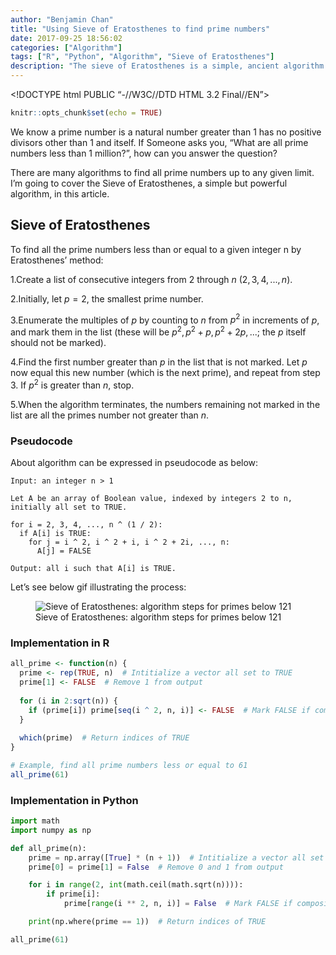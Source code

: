 ```yaml
---
author: "Benjamin Chan"
title: "Using Sieve of Eratosthenes to find prime numbers"
date: 2017-09-25 18:56:02
categories: ["Algorithm"]
tags: ["R", "Python", "Algorithm", "Sieve of Eratosthenes"]
description: "The sieve of Eratosthenes is a simple, ancient algorithm for finding all prime numbers up to any given limit"
---
```


<!DOCTYPE html PUBLIC "-//W3C//DTD HTML 3.2 Final//EN">
<html>
<head>
<title>Mathedemo</title>
<script type="text/x-mathjax-config">
  MathJax.Hub.Config({tex2jax: {inlineMath: [['$','$'], ['\\(','\\)']]}});
</script>
<script type="text/javascript" async
  src="https://cdnjs.cloudflare.com/ajax/libs/mathjax/2.7.2/MathJax.js?config=TeX-MML-AM_CHTML">
</script>
</head>

```r
knitr::opts_chunk$set(echo = TRUE)
```

We know a prime number is a natural number greater than 1 has no positive divisors other than 1 and itself. If Someone asks you, "What are all prime numbers less than 1 million?", how can you answer the question?

There are many algorithms to find all prime numbers up to any given limit. I'm going to cover the Sieve of Eratosthenes, a simple but powerful algorithm, in this article.

## Sieve of Eratosthenes

To find all the prime numbers less than or equal to a given integer n by Eratosthenes' method:

1.Create a list of consecutive integers from $2$ through $n$ $(2, 3, 4, ..., n)$.

2.Initially, let $p = 2$, the smallest prime number.

3.Enumerate the multiples of $p$ by counting to $n$ from $p ^ 2$ in increments of $p$, and mark them in the list (these will be $p ^ 2, p ^ 2 + p, p ^ 2 + 2p, ...$; the $p$ itself should not be marked).

4.Find the first number greater than $p$ in the list that is not marked. Let $p$ now equal this new number (which is the next prime), and repeat from step 3. If $p ^ 2$ is greater than $n$, stop.

5.When the algorithm terminates, the numbers remaining not marked in the list are all the primes number not greater than $n$.

### Pseudocode

About algorithm can be expressed in pseudocode as below:

```
Input: an integer n > 1

Let A be an array of Boolean value, indexed by integers 2 to n, initially all set to TRUE.

for i = 2, 3, 4, ..., n ^ (1 / 2):
  if A[i] is TRUE:
    for j = i ^ 2, i ^ 2 + i, i ^ 2 + 2i, ..., n:
      A[j] = FALSE

Output: all i such that A[i] is TRUE.
```

Let's see below gif illustrating the process:

![Sieve of Eratosthenes: algorithm steps for primes below 121](https://upload.wikimedia.org/wikipedia/commons/b/b9/Sieve_of_Eratosthenes_animation.gif)

### Implementation in R

```r
all_prime <- function(n) {
  prime <- rep(TRUE, n)  # Intitialize a vector all set to TRUE
  prime[1] <- FALSE  # Remove 1 from output
  
  for (i in 2:sqrt(n)) {
    if (prime[i]) prime[seq(i ^ 2, n, i)] <- FALSE  # Mark FALSE if composite index.
  }
  
  which(prime)  # Return indices of TRUE
}

# Example, find all prime numbers less or equal to 61
all_prime(61)
```

### Implementation in Python
```python
import math
import numpy as np

def all_prime(n):
    prime = np.array([True] * (n + 1))  # Intitialize a vector all set to TRUE
    prime[0] = prime[1] = False  # Remove 0 and 1 from output

    for i in range(2, int(math.ceil(math.sqrt(n)))):
        if prime[i]:
            prime[range(i ** 2, n, i)] = False  # Mark FALSE if composite index.

    print(np.where(prime == 1))  # Return indices of TRUE

all_prime(61)
```